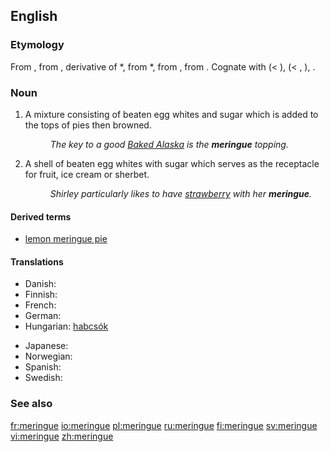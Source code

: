 ==English==

===Etymology===
From {{etyl|fr}} {{term|meringue|lang=fr}}, from {{etyl|dum}} {{term|meringue||light evening meal|lang=dum}}, derivative of {{etyl|dum}} *{{term||meren|to dip or soak bread|lang=dum}}, from {{etyl|odt}} *{{term||meren|lang=odt}}, from {{proto|Germanic|marjanan|to grind, pound|lang=en}}, from {{proto|Indo-European|mer-|to rub, pack|lang=en}}. Cognate with {{etyl|gml|-}} {{term|meringe|lang=gml}} (< {{term|meren||to dip bread in wine|lang=gml}}), {{etyl|gmh|-}} {{term|merunge|lang=gmh}} (< {{term|meren|lang=gmh}}, {{term|mern||to soak bread in wine or water for dinner|lang=gmh}}), {{etyl|ang|-}} {{term|merian||to purify, cleanse, test|lang=ang}}.

===Noun===
{{en-noun|s|-}}

# A mixture consisting of beaten egg whites and sugar which is added to the tops of pies then browned.
#: ''The key to a good [[Baked Alaska]] is the '''meringue''' topping.''
# A shell of beaten egg whites with sugar which serves as the receptacle for fruit, ice cream or sherbet.
#: ''Shirley particularly likes to have [[strawberry]] with her '''meringue'''.''

====Derived terms====
*[[lemon meringue pie]]

====Translations====
{{trans-top|}}
* Danish: {{t|da|marengs}}
* Finnish: {{t+|fi|marenki}}
* French: {{t+|fr|meringue|f}}
* German: {{t+|de|Baiser|n}}
* Hungarian: [[habcsók]]
{{trans-mid}}
* Japanese: {{t-|ja|メレンゲ|tr=merenge}} 
* Norwegian: {{t|no|marengs}}
* Spanish: {{t+|es|merengue}}
* Swedish: {{t|sv|maräng|c}}
{{trans-bottom}}

===See also===
{{wikipedia}}


[[fr:meringue]]
[[io:meringue]]
[[pl:meringue]]
[[ru:meringue]]
[[fi:meringue]]
[[sv:meringue]]
[[vi:meringue]]
[[zh:meringue]]